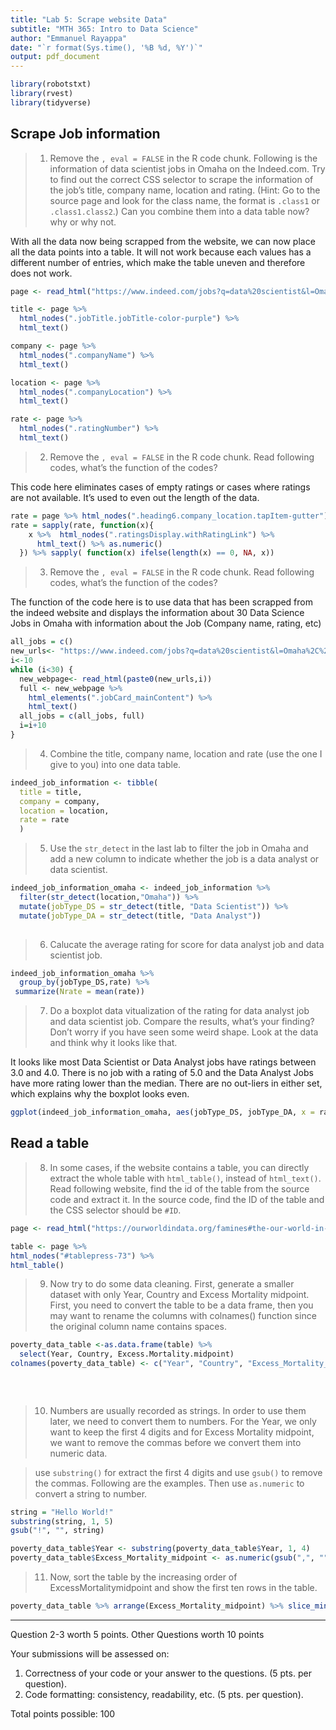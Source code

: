 ---
title: "Lab 5: Scrape website Data"
subtitle: "MTH 365: Intro to Data Science"
author: "Emmanuel Rayappa"
date: "`r format(Sys.time(), '%B %d, %Y')`"
output: pdf_document
---

```{r}
library(robotstxt)
library(rvest)
library(tidyverse)
```

## Scrape Job information

> 1. Remove the `, eval = FALSE` in the R code chunk. Following is the information of data scientist jobs in Omaha on the Indeed.com. Try to find out the correct CSS selector to scrape the information of the job's title, company name, location and rating. (Hint: Go to the source page and look for the class name, the format is `.class1` or `.class1.class2`.) Can you combine them into a data table now? why or why not. 

With all the data now being scrapped from the website, we can now place all the data points into a table. It will not work because each values has a different number of entries, which make the table uneven and therefore does not work. 
```{r}
page <- read_html("https://www.indeed.com/jobs?q=data%20scientist&l=Omaha%2C%20NE&vjk=e53ee7b5be3bd219")

title <- page %>% 
  html_nodes(".jobTitle.jobTitle-color-purple") %>%
  html_text()

company <- page %>%
  html_nodes(".companyName") %>%
  html_text()

location <- page %>%
  html_nodes(".companyLocation") %>%
  html_text()

rate <- page %>% 
  html_nodes(".ratingNumber") %>%
  html_text()

```

> 2. Remove the `, eval = FALSE` in the R code chunk. Read following codes, what's the function of the codes?

This code here eliminates cases of empty ratings or cases where ratings are not available. It's used to even out the length of the data. 
```{r}
rate = page %>% html_nodes(".heading6.company_location.tapItem-gutter") 
rate = sapply(rate, function(x){
    x %>%  html_nodes(".ratingsDisplay.withRatingLink") %>% 
      html_text() %>% as.numeric()
  }) %>% sapply( function(x) ifelse(length(x) == 0, NA, x))

```

> 3. Remove the `, eval = FALSE` in the R code chunk. Read following codes, what's the function of the codes?

The function of the code here is to use data that has been scrapped from the indeed website and displays the information about 30 Data Science Jobs in Omaha with information about the Job (Company name, rating, etc)
```{r}
all_jobs = c()
new_urls<- "https://www.indeed.com/jobs?q=data%20scientist&l=Omaha%2C%20NE&vjk=e53ee7b5be3bd219&start="
i<-10
while (i<30) {
  new_webpage<- read_html(paste0(new_urls,i))
  full <- new_webpage %>% 
    html_elements(".jobCard_mainContent") %>%
    html_text()
  all_jobs = c(all_jobs, full)
  i=i+10
}
```

> 4. Combine the title, company name, location and rate (use the one I give to you) into one data table. 

```{r}
indeed_job_information <- tibble(
  title = title, 
  company = company, 
  location = location, 
  rate = rate
  )

```

> 5. Use the `str_detect` in the last lab to filter the job in Omaha and add a new column to indicate whether the job is a data analyst or data scientist.

```{r}
indeed_job_information_omaha <- indeed_job_information %>%
  filter(str_detect(location,"Omaha")) %>%
  mutate(jobType_DS = str_detect(title, "Data Scientist")) %>%
  mutate(jobType_DA = str_detect(title, "Data Analyst"))
  

```

> 6. Calucate the average rating for score for data analyst job and data scientist job. 

```{r}
indeed_job_information_omaha %>%
  group_by(jobType_DS,rate) %>%
 summarize(Nrate = mean(rate))


```

> 7. Do a boxplot data vitualization of the rating for data analyst job and data scientist job. Compare the results, what's your finding? Don't worry if you have seen some weird shape. Look at the data and think why it looks like that. 

It looks like most Data Scientist or Data Analyst jobs have ratings between 3.0 and 4.0. There is no job with a rating of 5.0 and the Data Analyst Jobs have more rating lower than the median. There are no out-liers in either set, which explains why the boxplot looks even. 

```{r}
ggplot(indeed_job_information_omaha, aes(jobType_DS, jobType_DA, x = rate)) + geom_boxplot(aes(fill = jobType_DS))

```

## Read a table

> 8. In some cases, if the website contains a table, you can directly extract the whole table with `html_table()`, instead of `html_text()`. Read following website, find the id of the table from the source code and extract it. In the source code, find the ID of the table and the CSS selector should be `#ID`. 

```{r}
page <- read_html("https://ourworldindata.org/famines#the-our-world-in-data-dataset-of-famines")

table <- page %>%
html_nodes("#tablepress-73") %>%
html_table()

```

> 9. Now try to do some data cleaning. First, generate a smaller dataset with only Year, Country and Excess Mortality midpoint. First, you need to convert the table to be a data frame, then you may want to rename the columns with colnames() function since the original column name contains spaces. 

```{r}
poverty_data_table <-as.data.frame(table) %>%
  select(Year, Country, Excess.Mortality.midpoint)
colnames(poverty_data_table) <- c("Year", "Country", "Excess_Mortality_midpoint")
  
  
  

```

> 10. Numbers are usually recorded as strings. In order to use them later, we need to convert them to numbers. For the Year, we only want to keep the first 4 digits and for Excess Mortality midpoint, we want to remove the commas before we convert them into numeric data. 

>use `substring()` for extract the first 4 digits and use `gsub()` to remove the commas. Following are the examples. Then use `as.numeric` to convert a string to number. 

```{r}
string = "Hello World!"
substring(string, 1, 5)
gsub("!", "", string)
```

```{r}
poverty_data_table$Year <- substring(poverty_data_table$Year, 1, 4)
poverty_data_table$Excess_Mortality_midpoint <- as.numeric(gsub(",", "",poverty_data_table$Excess_Mortality_midpoint))

```

> 11. Now, sort the table by the increasing order of ExcessMortalitymidpoint and show the first ten rows in the table. 

```{r}
poverty_data_table %>% arrange(Excess_Mortality_midpoint) %>% slice_min(Excess_Mortality_midpoint,n = 10,with_ties =  FALSE)
```

-------

Question 2-3 worth 5 points. Other Questions worth 10 points

Your submissions will be assessed on:

1. Correctness of your code or your answer to the questions. (5 pts. per question).
3. Code formatting: consistency, readability, etc. (5 pts. per question).

Total points possible: 100